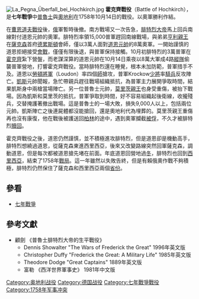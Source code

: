 {{Infobox Military Conflict
|conflict=霍克齊戰役
|image=La_Pegna_Überfall_bei_Hochkirch.jpg
|caption=
|partof=[[七年戰爭|七年戰爭]]
|place=[[薩克森|薩克森]][[霍克齊|霍克齊]]
|date=1758年10月14日
|result=奧地利勝利
|combatant1={{flagcountry|Kingdom of Prussia|1750}} 
|combatant2={{flagdeco|Holy Roman Empire}} [[奧地利公國|奧地利公國]]
|commander1={{flagdeco|Kingdom of Prussia|1750}} [[腓特烈大帝|腓特烈大帝]] 
|commander2={{flagdeco|Holy Roman Empire}} [[道恩|道恩]][[元帥|元帥]]
|strength1=31,000-36,000人
|strength2=80,000人
|casualties1=9,400人以上
|casualties2=5,400人 
}}{{Campaignbox Seven Years' War}}
[[File:La_Pegna_Überfall_bei_Hochkirch.jpg|thumb]]
'''霍克齊戰役'''（Battle of Hochkirch），是'''七年戰爭'''中[[普魯士|普魯士]]與[[奧地利|奧地利]]在1758年10月14日的戰役。以奧軍勝利作結。


在[[曹恩道夫戰役|曹恩道夫戰役]]後，[[俄|俄]]軍暫時後撤。南方戰場又一次告急，[[腓特烈大帝|腓特烈大帝]]馬上回兵南線對付道恩元帥的奧軍。腓特烈率領15,000普軍趕回南線戰場，與弟弟[[亨利親王|亨利親王]]在[[薩克森|薩克森]]首府[[德累斯頓|德累斯頓]]會師，僅以3萬人面對[[道恩|道恩]][[元帥|元帥]]的8萬奧軍。一開始謹慎的道恩拒絕接受[[會戰|會戰]]，僅僅有限後退，與普軍保持接觸。10月初腓特烈的3萬普軍在[[霍克齊|霍克齊]]紮下營盤，而老謀深算的道恩元帥在10月14日乘夜以8萬大軍成4路[[縱隊|縱隊]]偷襲普軍營地，打響霍克齊戰役。當時腓特烈還在睡覺，根本未加防範，普軍措手不及。道恩以[[勞頓|勞頓]][[將軍|將軍]]（Loudon）率四個[[師|師]]搶攻，普軍Krockow[[少將|少將]]率[[騎兵|騎兵]]反攻陣亡。[[凱斯|凱斯]]元帥聞報，急忙帶親兵趕往戰場組織抵抗，為普軍主力展開爭取時間，結果凱斯身中兩槍當場陣亡。另一位普魯士元帥，[[莫里茨親王|莫里茨親王]]也身受重傷，被抬下戰場。因為凱斯和莫里茨的抵抗，普軍爭取到時間，好不容易組織起後衛線，收攏殘兵，交替掩護著撤出戰場。這是普魯士的一場大敗，損失9,000人以上，包括兩位元帥。凱斯陣亡之後連屍體都沒能搶回，還是奧地利代為埋葬的。莫里茨親王重傷再也沒有康復，他在戰後被護送回[[柏林|柏林]]的途中，遇到奧軍攔截[[被俘|被俘]]，不久才被腓特烈[[贖回|贖回]]。

霍克齊戰役之後，道恩仍然謹慎，並不積極進攻腓特烈，但是道恩卻是機動高手，腓特烈想繞過道恩，從薩克森東進西里西亞，後來又改變路線突然回軍薩克森，調動道恩，但是每次都被道恩搶先堵在前面。年底道恩回營地過[[冬|冬]]，腓特烈也回到[[西里西亞|西里西亞]]，結束了1758年[[戰局|戰局]]。這一年雖然以失敗告終，但是有賴俄奧作戰不夠積極，腓特烈仍然保住了薩克森和西里西亞兩個[[省份|省份]]。

== 參看 ==
* [[七年戰爭|七年戰爭]]




== 參考文獻 ==
* 顧劍 《普魯士腓特烈大帝的生平戰役》
** Dennis Showalter "The Wars of Frederick the Great" 1996年英文版
** Christopher Duffy "Frederick the Great: A Military Life" 1985年英文版 
** Theodore Dodge "Great Captains" 1889年英文版
** 富勒 《西洋世界軍事史》 1981年中文版 




{{Authority control}}
[[Category:奥地利战役|Category:奥地利战役]]
[[Category:德国战役|Category:德国战役]]
[[Category:七年戰爭戰役|Category:七年戰爭戰役]]
[[Category:1758年军事冲突|Category:1758年军事冲突]]